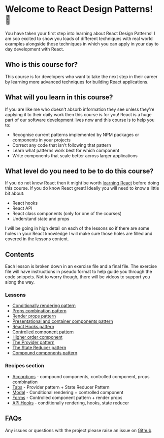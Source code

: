 
<Meta title="Introduction/01 - Welcome" />

# Welcome to React Design Patterns! 🥳

You have taken your first step into learning about React Design Patterns! I am soo excited to show you loads of different
techniques with real world examples alongside those techniques in which you can apply in your day to day development with React.

## Who is this course for?

This course is for developers who want to take the next step in their career by learning more advanced
techniques for building React applications.

## What will you learn in this course?

If you are like me who doesn't absorb information they see unless they're applying it to their daily work then this course is for you! React is a huge part of our software development lives now and this course is to help you to:

- Recognise current patterns implemented by NPM packages or components in your projects
- Correct any code that isn't following that pattern
- Learn what patterns work best for which component
- Write components that scale better across larger applications

## What level do you need to be to do this course?

If you do not know React then it might be worth [learning React](https://react.dev/) before doing this course. If you do know React great! Ideally you will need to know a little bit about:

- React hooks
- React API
- React class components (only for one of the courses)
- Understand state and props

I will be going in high detail on each of the lessons so if there are some holes in your React knowledge I will make sure those holes are filled and covered in the lessons content.

## Contents

Each lesson is broken down in an exercise file and a final file. The exercise file will have instructions in pseudo format to help guide you through the code snippets. Not to worry though, there will be videos to support you along the way.

### Lessons

- [Conditionally rendering pattern](?path=/docs/lessons-01-conditional-rendering-pattern-01-lesson--docs)
- [Props combination pattern](?path=/docs/lessons-02-props-combination-pattern-01-lesson--docs)
- [Render props pattern](?path=/docs/lessons-03-render-props-pattern-01-lesson--docs)
- [Presentational and container components pattern](?path=/docs/lessons-04-presentational-container-pattern-01-lesson--docs)
- [React Hooks pattern](?path=/docs/lessons-05-hooks-pattern-01-lesson--docs)
- [Controlled component pattern](?path=/docs/lessons-06-controlled-components-pattern-01-lesson--docs)
- [Higher order component](?path=/docs/lessons-07-higher-order-components-pattern-🚧-01-lesson--docs)
- [The Provider pattern](?path=/docs/lessons-08-provider-pattern-🚧-01-lesson--docs)
- [The State Reducer pattern](?path=/docs/lessons-09-state-reducer-pattern-🚧-01-lesson--docs)
- [Compound components pattern](?path=/docs/lessons-10-compound-components-pattern-🚧-01-lesson--docs)

### Recipes section

- [Accordions](?path=/docs/recipes-01-accordion-🚧-01-lesson--docs) - compound components, controlled component, props combination
- [Tabs](?path=/docs/recipes-02-tabs-🚧-01-lesson--docs) - Provider pattern + State Reducer Pattern
- [Modal](?path=/docs/recipes-03-modal-🚧-01-lesson--docs) - Conditional rendering + controlled component
- [Forms](?path=/docs/recipes-04-forms-🚧-01-lesson--docs) - Controlled component pattern + render props
- [API Hooks](?path=/docs/recipes-05-custom-api-hooks-🚧-01-lesson--docs) - conditionally rendering, hooks, state reducer

## FAQs

Any issues or questions with the project please raise an issue on [Github](https://github.com/code-mattclaffey/react-design-patterns/issues).
